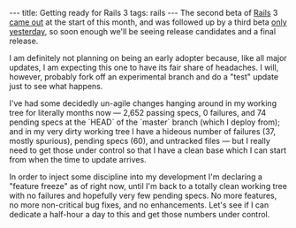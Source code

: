 ---
title: Getting ready for Rails 3
tags: rails
---
The second beta of [[Rails]] 3 [http://weblog.rubyonrails.org/2010/4/1/rails-3-0-second-beta-release came out] at the start of this month, and was followed up by a third beta [http://weblog.rubyonrails.org/2010/4/13/rails-3-0-third-beta-release only yesterday], so soon enough we'll be seeing release candidates and a final release.

I am definitely not planning on being an early adopter because, like all major updates, I am expecting this one to have its fair share of headaches. I will, however, probably fork off an experimental branch and do a "test" update just to see what happens.

I've had some decidedly un-agile changes hanging around in my working tree for literally months now &mdash; 2,652 passing specs, 0 failures, and 74 pending specs at the `HEAD` of the `master` branch (which I deploy from); and in my very dirty working tree I have a hideous number of failures (37, mostly spurious), pending specs (60), and untracked files &mdash; but I really need to get those under control so that I have a clean base which I can start from when the time to update arrives.

In order to inject some discipline into my development I'm declaring a "feature freeze" as of right now, until I'm back to a totally clean working tree with no failures and hopefully very few pending specs. No more features, no more non-critical bug fixes, and no enhancements. Let's see if I can dedicate a half-hour a day to this and get those numbers under control.
